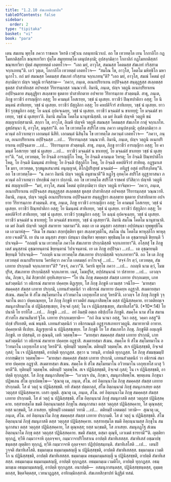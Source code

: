 ```yaml
---
title: "1.2.10 สํฆเภทสิกฺขาปท"
tableOfContents: false
sidebar:
  order: 2
type: "tipitaka"
basket: "vi"
book: "para"
---
```



<DynamicBreadcrumb />

<Division number="409" book="para">

<Paragraph number="1673" book="para">
เตน สมเยน พุทฺโธ ภควา ราชคเห วิหรติ เวฬุวเน กลนฺทกนิวาเป. อถ โข เทวทตฺโต เยน โกกาลิโก กฏโมทกติสฺสโก ขณฺฑเทวิยา ปุตฺโต สมุทฺททตฺโต เตนุปสงฺกมิ; อุปสงฺกมิตฺวา โกกาลิกํ กฏโมทกติสฺสกํ ขณฺฑเทวิยา ปุตฺตํ สมุทฺททตฺตํ เอตทโวจ—  “เอถ มยํ, อาวุโส, สมณสฺส โคตมสฺส สํฆเภทํ กริสฺสาม จกฺกเภทนฺ”ติ. เอวํ วุตฺเต, โกกาลิโก เทวทตฺตํ เอตทโวจ—  “สมโณ โข, อาวุโส, โคตโม มหิทฺธิโก มหานุภาโว. กถํ มยํ สมณสฺส โคตมสฺส สํฆเภทํ กริสฺสาม จกฺกเภทนฺ”ติ? “เอถ มยํ, อาวุโส, สมณํ โคตมํ อุปสงฺกมิตฺวา ปญฺจ วตฺถูนิ ยาจิสฺสาม—  ‘ภควา, ภนฺเต, อเนกปริยาเยน อปฺปิจฺฉสฺส สนฺตุฏฺฐสฺส สเลฺลขสฺส ธุตสฺส ปาสาทิกสฺส อปจยสฺส วีริยารมฺภสฺส วณฺณวาที. อิมานิ, ภนฺเต, ปญฺจ วตฺถูนิ อเนกปริยาเยน อปฺปิจฺฉตาย สนฺตุฏฺฐิยา สเลฺลขาย ธุตตาย ปาสาทิกตาย อปจยาย วีริยารมฺภาย สํวตฺตนฺติ. สาธุ, ภนฺเต, ภิกฺขู ยาวชีวํ อารญฺญิกา อสฺสุ; โย คามนฺตํ โอสเรยฺย, วชฺชํ นํ ผุเสยฺย. ยาวชีวํ ปิณฺฑปาติกา อสฺสุ; โย นิมนฺตนํ สาทิเยยฺย, วชฺชํ นํ ผุเสยฺย. ยาวชีวํ ปํสุกูลิกา อสฺสุ; โย คหปติจีวรํ สาทิเยยฺย, วชฺชํ นํ ผุเสยฺย. ยาวชีวํ รุกฺขมูลิกา อสฺสุ; โย ฉนฺนํ อุปคจฺเฉยฺย, วชฺชํ นํ ผุเสยฺย. ยาวชีวํ มจฺฉมํสํ น ขาเทยฺยุํ; โย มจฺฉมํสํ ขาเทยฺย, วชฺชํ นํ ผุเสยฺยา’ติ. อิมานิ สมโณ โคตโม นานุชานิสฺสติ. เต มยํ อิเมหิ ปญฺจหิ วตฺถูหิ ชนํ สญฺญาเปสฺสามาติ. สกฺกา โข, อาวุโส, อิเมหิ ปญฺจหิ วตฺถูหิ สมณสฺส โคตมสฺส สํฆเภโท กาตุํ จกฺกเภโท. ลูขปสนฺนา หิ, อาวุโส, มนุสฺสา”ติ.
</Paragraph>

<Paragraph number="1674" book="para">
อถ โข เทวทตฺโต สปริโส เยน ภควา เตนุปสงฺกมิ; อุปสงฺกมิตฺวา ภควนฺตํ อภิวาเทตฺวา เอกมนฺตํ นิสีทิ. เอกมนฺตํ นิสินฺโน โข เทวทตฺโต ภควนฺตํ เอตทโวจ—  “ภควา, ภนฺเต, อเนกปริยาเยน อปฺปิจฺฉสฺส …เป…  วีริยารมฺภสฺส วณฺณวาที. อิมานิ, ภนฺเต, ปญฺจ วตฺถูนิ อเนกปริยาเยน อปฺปิจฺฉตาย …เป…  วีริยารมฺภาย สํวตฺตนฺติ. สาธุ, ภนฺเต, ภิกฺขู ยาวชีวํ อารญฺญิกา อสฺสุ; โย คามนฺตํ โอสเรยฺย วชฺชํ นํ ผุเสยฺย …เป…  ยาวชีวํ มจฺฉมํสํ น ขาเทยฺยุํ, โย มจฺฉมํสํ ขาเทยฺย วชฺชํ นํ ผุเสยฺยา”ติ. “อลํ, เทวทตฺต, โย อิจฺฉติ อารญฺญิโก โหตุ, โย อิจฺฉติ คามนฺเต วิหรตุ; โย อิจฺฉติ ปิณฺฑปาติโก โหตุ, โย อิจฺฉติ นิมนฺตนํ สาทิยตุ; โย อิจฺฉติ ปํสุกูลิโก โหตุ, โย อิจฺฉติ คหปติจีวรํ สาทิยตุ. อฏฺฐมาเส โข มยา, เทวทตฺต, รุกฺขมูลเสนาสนํ อนุญฺญาตํ, ติโกฏิปริสุทฺธํ มจฺฉมํสํ—  อทิฏฺฐํ อสุตํ อปริสงฺกิตนฺ”ติ. อถ โข เทวทตฺโต—  “น ภควา อิมานิ ปญฺจ วตฺถูนิ อนุชานาตี”ติ หฏฺโฐ อุทคฺโค สปริโส อุฏฺฐายาสนา ภควนฺตํ อภิวาเทตฺวา ปทกฺขิณํ กตฺวา ปกฺกามิ.
</Paragraph>

</Division>
<Division number="410" book="para">

<Paragraph number="1675" book="para">
อถ โข เทวทตฺโต สปริโส ราชคหํ ปวิสิตฺวา ปญฺจหิ วตฺถูหิ ชนํ สญฺญาเปสิ—  “มยํ, อาวุโส, สมณํ โคตมํ อุปสงฺกมิตฺวา ปญฺจ วตฺถูนิ ยาจิมฺหา—  ‘ภควา, ภนฺเต, อเนกปริยาเยน อปฺปิจฺฉสฺส สนฺตุฏฺฐสฺส สเลฺลขสฺส ธุตสฺส ปาสาทิกสฺส อปจยสฺส วีริยารมฺภสฺส วณฺณวาที. อิมานิ, ภนฺเต, ปญฺจ วตฺถูนิ อเนกปริยาเยน อปฺปิจฺฉตาย สนฺตุฏฺฐิยา สเลฺลขาย ธุตตาย ปาสาทิกตาย อปจยาย วีริยารมฺภาย สํวตฺตนฺติ. สาธุ, ภนฺเต, ภิกฺขู ยาวชีวํ อารญฺญิกา อสฺสุ; โย คามนฺตํ โอสเรยฺย, วชฺชํ นํ ผุเสยฺย. ยาวชีวํ ปิณฺฑปาติกา อสฺสุ; โย นิมนฺตนํ สาทิเยยฺย, วชฺชํ นํ ผุเสยฺย. ยาวชีวํ ปํสุกูลิกา อสฺสุ; โย คหปติจีวรํ สาทิเยยฺย, วชฺชํ นํ ผุเสยฺย. ยาวชีวํ รุกฺขมูลิกา อสฺสุ; โย ฉนฺนํ อุปคจฺเฉยฺย, วชฺชํ นํ ผุเสยฺย. ยาวชีวํ มจฺฉมํสํ น ขาเทยฺยุํ; โย มจฺฉมํสํ ขาเทยฺย, วชฺชํ นํ ผุเสยฺยา’ติ. อิมานิ สมโณ โคตโม นานุชานาติ. เต มยํ อิเมหิ ปญฺจหิ วตฺถูหิ สมาทาย วตฺตามา”ติ.
</Paragraph>

<Paragraph number="1676" book="para">
ตตฺถ เย เต มนุสฺสา อสฺสทฺธา อปฺปสนฺนา ทุพฺพุทฺธิโน เต เอวมาหํสุ—  “อิเม โข สมณา สกฺยปุตฺติยา ธุตา สเลฺลขวุตฺติโน, สมโณ ปน โคตโม พาหุลฺลิโก พาหุลฺลาย เจเตตี”ติ. เย ปน เต มนุสฺสา สทฺธา ปสนฺนา ปณฺฑิตา พฺยตฺตา พุทฺธิมนฺโต เต อุชฺฌายนฺติ ขิยฺยนฺติ วิปาเจนฺติ—  “กถญฺหิ นาม เทวทตฺโต ภควโต สํฆเภทาย ปรกฺกมิสฺสติ จกฺกเภทายา”ติ.
</Paragraph>

<Paragraph number="1677" book="para">
อโสฺสสุํ โข ภิกฺขู เตสํ มนุสฺสานํ อุชฺฌายนฺตานํ ขิยฺยนฺตานํ วิปาเจนฺตานํ. เย เต ภิกฺขู อปฺปิจฺฉา …เป…  เต อุชฺฌายนฺติ ขิยฺยนฺติ วิปาเจนฺติ—  “กถญฺหิ นาม เทวทตฺโต สํฆเภทาย ปรกฺกมิสฺสติ จกฺกเภทายา”ติ.
</Paragraph>

<Paragraph number="1678" book="para">
อถ โข เต ภิกฺขู เทวทตฺตํ อเนกปริยาเยน วิครหิตฺวา ภควโต เอตมตฺถํ อาโรเจสุํ …เป…  “สจฺจํ กิร ตฺวํ, เทวทตฺต, สํฆเภทาย ปรกฺกมสิ จกฺกเภทายา”ติ? “สจฺจํ, ภควา”ติ. วิครหิ พุทฺโธ ภควา …เป…  กถญฺหิ นาม ตฺวํ, โมฆปุริส, สํฆเภทาย ปรกฺกมิสฺสสิ จกฺกเภทาย. เนตํ, โมฆปุริส, อปฺปสนฺนานํ วา ปสาทาย …เป…  เอวญฺจ ปน, ภิกฺขเว, อิมํ สิกฺขาปทํ อุทฺทิเสยฺยาถ—
</Paragraph>

</Division>
<Division number="411" book="para">

<Paragraph number="1679" book="para">
<Emphasis>“โย ปน ภิกฺขุ สมคฺคสฺส สํฆสฺส เภทาย ปรกฺกเมยฺย, เภทนสํวตฺตนิกํ วา อธิกรณํ สมาทาย ปคฺคยฺห ติฏฺเฐยฺย, โส ภิกฺขุ ภิกฺขูหิ เอวมสฺส วจนีโย—  ‘มายสฺมา สมคฺคสฺส สํฆสฺส เภทาย ปรกฺกมิ, เภทนสํวตฺตนิกํ วา อธิกรณํ สมาทาย ปคฺคยฺห อฏฺฐาสิ. สเมตายสฺมา สํเฆน. สมคฺโค หิ สํโฆ สมฺโมทมาโน อวิวทมาโน เอกุทฺเทโส ผาสุ วิหรตี’ติ. เอวญฺจ โส ภิกฺขุ ภิกฺขูหิ วุจฺจมาโน ตเถว ปคฺคเณฺหยฺย, โส ภิกฺขุ ภิกฺขูหิ ยาวตติยํ สมนุภาสิตพฺโพ ตสฺส ปฏินิสฺสคฺคาย. ยาวตติยญฺเจ สมนุภาสิยมาโน ตํ ปฏินิสฺสชฺเชยฺย, อิจฺเจตํ กุสลํ; โน เจ ปฏินิสฺสชฺเชยฺย, สํฆาทิเสโส”</Emphasis>ติ. (*10*:<Emphasis>14</Emphasis>)
</Paragraph>

</Division>
<Division number="412" book="para">

<Paragraph number="1680" book="para">
<Emphasis>โย ปนา</Emphasis>ติ โย ยาทิโส …เป…  <Emphasis>ภิกฺขู</Emphasis>ติ …เป…  อยํ อิมสฺมิํ อตฺเถ อธิปฺเปโต ภิกฺขูติ.
</Paragraph>

<Paragraph number="1681" book="para">
<Emphasis>สมคฺโค</Emphasis> นาม <Emphasis>สํโฆ</Emphasis> สมานสํวาสโก สมานสีมายํ ฐิโต.
</Paragraph>

<Paragraph number="1682" book="para">
<Emphasis>เภทาย ปรกฺกเมยฺยา</Emphasis>ติ—  “กถํ อิเม นานา อสฺสุ, วินา อสฺสุ, วคฺคา อสฺสู”ติ ปกฺขํ ปริเยสติ, คณํ พนฺธติ.
</Paragraph>

<Paragraph number="1683" book="para">
<Emphasis>เภทนสํวตฺตนิกํ วา อธิกรณนฺ</Emphasis>ติ อฏฺฐารสเภทกรวตฺถูนิ.
</Paragraph>

<Paragraph number="1684" book="para">
<Emphasis>สมาทายา</Emphasis>ติ อาทาย.
</Paragraph>

<Paragraph number="1685" book="para">
<Emphasis>ปคฺคยฺหา</Emphasis>ติ ทีเปยฺย.
</Paragraph>

<Paragraph number="1686" book="para">
<Emphasis>ติฏฺเฐยฺยา</Emphasis>ติ น ปฏินิสฺสชฺเชยฺย.
</Paragraph>

<Paragraph number="1687" book="para">
<Emphasis>โส ภิกฺขู</Emphasis>ติ โย โส สํฆเภทโก ภิกฺขุ.
</Paragraph>

<Paragraph number="1688" book="para">
<Emphasis>ภิกฺขูหี</Emphasis>ติ อญฺเญหิ ภิกฺขูหิ.
</Paragraph>

<Paragraph number="1689" book="para">
เย ปสฺสนฺติ, เย สุณนฺติ, เตหิ วตฺตพฺโพ—  “มายสฺมา สมคฺคสฺส สํฆสฺส เภทาย ปรกฺกมิ, เภทนสํวตฺตนิกํ วา อธิกรณํ สมาทาย ปคฺคยฺห อฏฺฐาสิ. สเมตายสฺมา สํเฆน. สมคฺโค หิ สํโฆ สมฺโมทมาโน อวิวทมาโน เอกุทฺเทโส ผาสุ วิหรตี”ติ. ทุติยมฺปิ วตฺตพฺโพ. ตติยมฺปิ วตฺตพฺโพ. สเจ ปฏินิสฺสชฺชติ, อิจฺเจตํ กุสลํ; โน เจ ปฏินิสฺสชฺชติ, อาปตฺติ ทุกฺกฏสฺส. สุตฺวา น วทนฺติ, อาปตฺติ ทุกฺกฏสฺส. โส ภิกฺขุ สํฆมชฺฌมฺปิ อากฑฺฒิตฺวา วตฺตพฺโพ—  “มายสฺมา สมคฺคสฺส สํฆสฺส เภทาย ปรกฺกมิ, เภทนสํวตฺตนิกํ วา อธิกรณํ สมาทาย ปคฺคยฺห อฏฺฐาสิ. สเมตายสฺมา สํเฆน. สมคฺโค หิ สํโฆ สมฺโมทมาโน อวิวทมาโน เอกุทฺเทโส ผาสุ วิหรตี”ติ. ทุติยมฺปิ วตฺตพฺโพ. ตติยมฺปิ วตฺตพฺโพ. สเจ ปฏินิสฺสชฺชติ, อิจฺเจตํ กุสลํ; โน เจ ปฏินิสฺสชฺชติ, อาปตฺติ ทุกฺกฏสฺส. โส ภิกฺขุ สมนุภาสิตพฺโพ—  “เอวญฺจ ปน, ภิกฺขเว, สมนุภาสิตพฺโพ. พฺยตฺเตน ภิกฺขุนา ปฏิพเลน สํโฆ ญาเปตพฺโพ—
</Paragraph>

</Division>
<Division number="413" book="para">

<Paragraph number="1690" book="para">
‘สุณาตุ เม, ภนฺเต, สํโฆ. อยํ อิตฺถนฺนาโม ภิกฺขุ สมคฺคสฺส สํฆสฺส เภทาย ปรกฺกมติ. โส ตํ วตฺถุํ น ปฏินิสฺสชฺชติ. ยทิ สํฆสฺส ปตฺตกลฺลํ, สํโฆ อิตฺถนฺนามํ ภิกฺขุํ สมนุภาเสยฺย ตสฺส วตฺถุสฺส ปฏินิสฺสคฺคาย. เอสา ญตฺติ.
</Paragraph>

<Paragraph number="1691" book="para">
สุณาตุ เม, ภนฺเต, สํโฆ. อยํ อิตฺถนฺนาโม ภิกฺขุ สมคฺคสฺส สํฆสฺส เภทาย ปรกฺกมติ. โส ตํ วตฺถุํ น ปฏินิสฺสชฺชติ. สํโฆ อิตฺถนฺนามํ ภิกฺขุํ สมนุภาสติ ตสฺส วตฺถุสฺส ปฏินิสฺสคฺคาย. ยสฺสายสฺมโต ขมติ อิตฺถนฺนามสฺส ภิกฺขุโน สมนุภาสนา ตสฺส วตฺถุสฺส ปฏินิสฺสคฺคาย, โส ตุณฺหสฺส; ยสฺส นกฺขมติ, โส ภาเสยฺย.
</Paragraph>

<Paragraph number="1692" book="para">
ทุติยมฺปิ เอตมตฺถํ วทามิ …เป…  ตติยมฺปิ เอตมตฺถํ วทามิ—  สุณาตุ เม, ภนฺเต, สํโฆ. อยํ อิตฺถนฺนาโม ภิกฺขุ สมคฺคสฺส สํฆสฺส เภทาย ปรกฺกมติ. โส ตํ วตฺถุํ น ปฏินิสฺสชฺชติ. สํโฆ อิตฺถนฺนามํ ภิกฺขุํ สมนุภาสติ ตสฺส วตฺถุสฺส ปฏินิสฺสคฺคาย. ยสฺสายสฺมโต ขมติ อิตฺถนฺนามสฺส ภิกฺขุโน สมนุภาสนา ตสฺส วตฺถุสฺส ปฏินิสฺสคฺคาย, โส ตุณฺหสฺส; ยสฺส นกฺขมติ, โส ภาเสยฺย.
</Paragraph>

<Paragraph number="1693" book="para">
สมนุภฏฺโฐ สํเฆน อิตฺถนฺนาโม ภิกฺขุ ตสฺส วตฺถุสฺส ปฏินิสฺสคฺคาย. ขมติ สํฆสฺส, ตสฺมา ตุณฺหี, เอวเมตํ ธารยามี’”ติ.
</Paragraph>

</Division>
<Division number="414" book="para">

<Paragraph number="1694" book="para">
ญตฺติยา ทุกฺกฏํ, ทฺวีหิ กมฺมวาจาหิ ถุลฺลจฺจยา, กมฺมวาจาปริโยสาเน อาปตฺติ สํฆาทิเสสสฺส. สํฆาทิเสสํ อชฺฌาปชฺชนฺตสฺส ญตฺติยา ทุกฺกฏํ, ทฺวีหิ กมฺมวาจาหิ ถุลฺลจฺจยา ปฏิปฺปสฺสมฺภนฺติ.
</Paragraph>

<Paragraph number="1695" book="para">
<Emphasis>สํฆาทิเสโส</Emphasis>ติ …เป…  เตนปิ วุจฺจติ สํฆาทิเสโสติ.
</Paragraph>

</Division>
<Division number="415" book="para">

<Paragraph number="1696" book="para">
ธมฺมกมฺเม ธมฺมกมฺมสญฺญี น ปฏินิสฺสชฺชติ, อาปตฺติ สํฆาทิเสสสฺส.
</Paragraph>

<Paragraph number="1697" book="para">
ธมฺมกมฺเม เวมติโก น ปฏินิสฺสชฺชติ, อาปตฺติ สํฆาทิเสสสฺส.
</Paragraph>

<Paragraph number="1698" book="para">
ธมฺมกมฺเม อธมฺมกมฺมสญฺญี น ปฏินิสฺสชฺชติ, อาปตฺติ สํฆาทิเสสสฺส.
</Paragraph>

<Paragraph number="1699" book="para">
อธมฺมกมฺเม ธมฺมกมฺมสญฺญี, อาปตฺติ ทุกฺกฏสฺส.
</Paragraph>

<Paragraph number="1700" book="para">
อธมฺมกมฺเม เวมติโก, อาปตฺติ ทุกฺกฏสฺส.
</Paragraph>

<Paragraph number="1701" book="para">
อธมฺมกมฺเม อธมฺมกมฺมสญฺญี, อาปตฺติ ทุกฺกฏสฺส.
</Paragraph>

</Division>
<Division number="416" book="para">

<Paragraph number="1702" book="para">
อนาปตฺติ—  อสมนุภาสนฺตสฺส, ปฏินิสฺสชฺชนฺตสฺส, อุมฺมตฺตกสฺส, ขิตฺตจิตฺตสฺส, เวทนาฏฺฏสฺส, อาทิกมฺมิกสฺสาติ.

</Paragraph>
</Division>

<Paragraph number="1703" type="center" book="para">
สํฆเภทสิกฺขาปทํ นิฏฺฐิตํ ทสมํ.
</Paragraph>